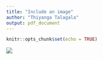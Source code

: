 ```yaml
---
title: "Include an image"
author: "Thiyanga Talagala"
output: pdf_document
---
```


```r
knitr::opts_chunk$set(echo = TRUE)
```

![](RobertandRoss.jpg)

